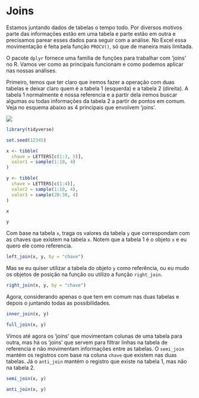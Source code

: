 # Joins

Estamos juntando dados de tabelas o tempo todo. Por diversos motivos parte das informações estão em uma tabela e parte estão em outra e precisamos parear esses dados para seguir com a análise. No Excel essa movimentação é feita pela função `PROCV()`, só que de maneira mais limitada.

O pacote `dplyr` fornece uma família de funções para trabalhar com 'joins' no R. Vamos ver como as principais funcionam e como podemos aplicar nas nossas análises.

Primeiro, temos que ter claro que iremos fazer a operação com duas tabelas e deixar claro quem é a tabela 1 (esquerda) e a tabela 2 (direita). A tabela 1 normalmente é nossa referencia e a partir dela iremos buscar algumas ou todas informações da tabela 2 a partir de pontos em comum. Veja no esquema abaixo as 4 principais que envolvem 'joins'.

![](https://mikoontz.github.io/data-carpentry-week/img/dplyr-joins.png)

```r
library(tidyverse)

set.seed(12345)

x <- tibble(
  chave = LETTERS[c(1:3, 5)], 
  valor1 = sample(1:10, 4)
)

y <- tibble(
  chave = LETTERS[c(1:4)], 
  valor2 = sample(1:10, 4),
  valor3 = sample(20:30, 4)
)
```


```r
x
```

```r
y
```

Com base na tabela `x`, traga os valores da tabela `y` que correspondam com as chaves que existem na tabela `x`. Notem que a tabela 1 é o objeto `x` e eu quero ele como referencia.

```r
left_join(x, y, by = "chave")
```

Mas se eu quiser utilizar a tabela do objeto `y` como referência, ou eu mudo os objetos de posição na função ou utilizo a função `right_join`.

```r
right_join(x, y, by = "chave")
```

Agora, considerando apenas o que tem em comum nas duas tabelas e depois o juntando todas as possibilidades.

```r
inner_join(x, y)

full_join(x, y)
```

Vimos até agora os 'joins' que movimentam colunas de uma tabela para outra, mas há os 'joins' que servem para filtrar linhas na tabela de referencia e não movimentam informações entre as tabelas. O `semi_join` mantém os registros com base na coluna `chave` que existem nas duas tabelas. Já o `anti_join` mantém o registro que existe na tabela 1, mas não na tabela 2.

```r
semi_join(x, y)

anti_join(x, y)
```

